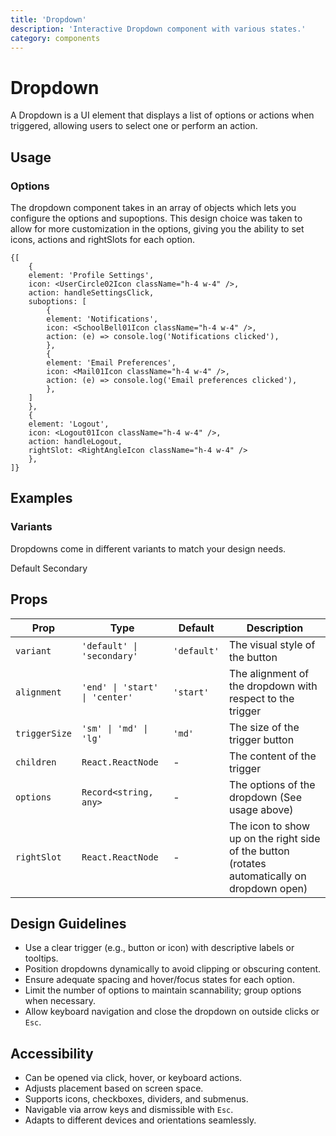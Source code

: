 ```yaml
---
title: 'Dropdown'
description: 'Interactive Dropdown component with various states.'
category: components
---
```


# Dropdown

A Dropdown is a UI element that displays a list of options or actions when triggered, allowing users to select one or perform an action.

## Usage

<ComponentPreview name='dropdown' />

### Options

The dropdown component takes in an array of objects which lets you configure the options and supoptions.
This design choice was taken to allow for more customization in the options, giving you the ability to set 
icons, actions and rightSlots for each option.

```tsx showLineNumbers
{[
    {
    element: 'Profile Settings',
    icon: <UserCircle02Icon className="h-4 w-4" />,
    action: handleSettingsClick,
    suboptions: [
        {
        element: 'Notifications',
        icon: <SchoolBell01Icon className="h-4 w-4" />,
        action: (e) => console.log('Notifications clicked'),
        },
        {
        element: 'Email Preferences',
        icon: <Mail01Icon className="h-4 w-4" />,
        action: (e) => console.log('Email preferences clicked'),
        },
    ]
    },
    {
    element: 'Logout',
    icon: <Logout01Icon className="h-4 w-4" />,
    action: handleLogout,
    rightSlot: <RightAngleIcon className="h-4 w-4" />
    },
]}
```

## Examples

### Variants

Dropdowns come in different variants to match your design needs.

<Tabs defaultValue='default'>
    <TabsList>
        <TabsTrigger value='default'>Default</TabsTrigger>
        <TabsTrigger value='secondary'>Secondary</TabsTrigger>
    </TabsList>
    <TabsContent value='default'>
        <ComponentPreview
        name='dropdown'
        />
    </TabsContent>
    <TabsContent value='secondary'>
        <ComponentPreview
        name='secondary_dropdown'
        />
    </TabsContent>
</Tabs>

## Props

| Prop        | Type                                                         | Default     | Description                                                |
| ----------- | ------------------------------------------------------------ | ----------- | ---------------------------------------------------------- |
| `variant`   | `'default' \| 'secondary'`                                   | `'default'` | The visual style of the button                             |
| `alignment` | `'end' \| 'start'  \| 'center'`                              | `'start'`   | The alignment of the dropdown with respect to the trigger  |
| `triggerSize`| `'sm' \| 'md' \| 'lg'`                                      | `'md'`      | The size of the trigger button                             |
| `children`  | `React.ReactNode`                                            | -           | The content of the trigger                                 |
| `options`   | `Record<string, any>`                                        | -           | The options of the dropdown (See usage above)              |
| `rightSlot` | `React.ReactNode`                                            | -           | The icon to show up on the right side of the button (rotates automatically on dropdown open) | 

## Design Guidelines

- Use a clear trigger (e.g., button or icon) with descriptive labels or tooltips.
- Position dropdowns dynamically to avoid clipping or obscuring content.
- Ensure adequate spacing and hover/focus states for each option.
- Limit the number of options to maintain scannability; group options when necessary.
- Allow keyboard navigation and close the dropdown on outside clicks or `Esc`.

## Accessibility

- Can be opened via click, hover, or keyboard actions.
- Adjusts placement based on screen space.
- Supports icons, checkboxes, dividers, and submenus.
- Navigable via arrow keys and dismissible with `Esc`.
- Adapts to different devices and orientations seamlessly.
